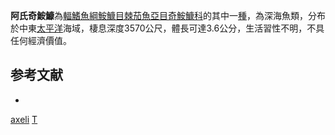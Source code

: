 {{Speciesbox
| taxon = Thaumatichthys axeli
| binomial_authority = [[Bruun|Bruun]], 1953
| status = NE
| status_system = IUCN3.1
| synonyms = * ''Galatheathauma axeli'', <small>Bruun, 1953</small>
}}
'''阿氏奇鮟鱇'''為[[輻鰭魚綱|輻鰭魚綱]][[鮟鱇目|鮟鱇目]][[棘茄魚亞目|棘茄魚亞目]][[奇鮟鱇科|奇鮟鱇科]]的其中一[[種|種]]，為深海魚類，分布於中東[[太平洋|太平洋]]海域，棲息深度3570公尺，體長可達3.6公分，生活習性不明，不具任何經濟價值。

==参考文献==
*{{FishBase_species|genus=Thaumatichthys|species=axeli |year=2014|month=2}}

{{魚類小作品}}
{{Taxonbar}}
[[Category:奇鮟鱇屬|axeli]]
[[Category:1953年描述的鱼类|T]]